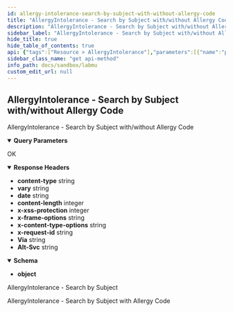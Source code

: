 ```yaml
---
id: allergy-intolerance-search-by-subject-with-without-allergy-code
title: "AllergyIntolerance - Search by Subject with/without Allergy Code"
description: "AllergyIntolerance - Search by Subject with/without Allergy Code"
sidebar_label: "AllergyIntolerance - Search by Subject with/without Allergy Code"
hide_title: true
hide_table_of_contents: true
api: {"tags":["Resource > AllergyIntolerance"],"parameters":[{"name":"patient","in":"query","schema":{"type":"integer"},"example":"100000030009"},{"name":"code","in":"query","schema":{"type":"integer"},"example":"89811004"}],"responses":{"200":{"description":"OK","headers":{"content-type":{"schema":{"type":"string","example":"application/fhir+json;charset=utf-8"}},"vary":{"schema":{"type":"string","example":"Referer"}},"date":{"schema":{"type":"string","example":"Mon, 03 Oct 2022 02:41:54 GMT"}},"content-length":{"schema":{"type":"integer","example":"9919"}},"x-xss-protection":{"schema":{"type":"integer","example":"0"}},"x-frame-options":{"schema":{"type":"string","example":"SAMEORIGIN"}},"x-content-type-options":{"schema":{"type":"string","example":"nosniff"}},"x-request-id":{"schema":{"type":"string","example":"5e311ebc-8df9-4259-95f9-5bab71e8a2b0"}},"Via":{"schema":{"type":"string","example":"1.1 google"}},"Alt-Svc":{"schema":{"type":"string","example":"h3=\":443\"; ma=2592000,h3-29=\":443\"; ma=2592000"}}},"content":{"application/json":{"schema":{"type":"object"},"examples":{"example-0":{"summary":"AllergyIntolerance - Search by Subject","value":{"entry":[{"fullUrl":"https://api-satusehat-dev.dto.kemkes.go.id/fhir-r4/v1/AllergyIntolerance/94b05c94-7429-4e98-bebe-d9cbda19d3d5","resource":{"category":["food"],"clinicalStatus":{"coding":[{"code":"active","display":"Active","system":"http://terminology.hl7.org/CodeSystem/allergyintolerance-clinical"}]},"code":{"coding":[{"code":"89811004","display":"Gluten","system":"http://snomed.info/sct"}],"text":"Alergi bahan gluten, khususnya ketika makan roti gandum"},"encounter":{"display":"Kunjungan Budi Santoso di hari Selasa, 14 Juni 2022","reference":"Encounter/43662fb1-d200-4013-8d6d-17086674762a"},"id":"94b05c94-7429-4e98-bebe-d9cbda19d3d5","identifier":[{"system":"http://sys-ids.kemkes.go.id/allergy/1000004","use":"official","value":"98457729"}],"meta":{"lastUpdated":"2022-10-03T01:57:49.171267+00:00","versionId":"MTY2NDc2MjI2OTE3MTI2NzAwMA"},"patient":{"display":"Budi Santoso","reference":"Patient/100000030009"},"recordedDate":"2022-06-14T15:37:31+07:00","recorder":{"reference":"Practitioner/N10000001"},"resourceType":"AllergyIntolerance","verificationStatus":{"coding":[{"code":"confirmed","display":"Confirmed","system":"http://terminology.hl7.org/CodeSystem/allergyintolerance-verification"}]}},"search":{"mode":"match"}},{"fullUrl":"https://api-satusehat-dev.dto.kemkes.go.id/fhir-r4/v1/AllergyIntolerance/7cd59b1c-1159-4fae-8477-df22f1e25a57","resource":{"category":["food"],"clinicalStatus":{"coding":[{"code":"active","display":"Active","system":"http://terminology.hl7.org/CodeSystem/allergyintolerance-clinical"}]},"code":{"coding":[{"code":"89811004","display":"Gluten","system":"http://snomed.info/sct"}],"text":"Alergi bahan gluten, khususnya ketika makan roti gandum"},"encounter":{"display":"Kunjungan Budi Santoso di hari Selasa, 14 Juni 2022","reference":"Encounter/be2650d4-65de-4fbb-9e39-0939ef52d9af"},"id":"7cd59b1c-1159-4fae-8477-df22f1e25a57","identifier":[{"system":"http://sys-ids.kemkes.go.id/allergy/1000004","use":"official","value":"98457729"}],"meta":{"lastUpdated":"2022-10-03T01:56:42.368149+00:00","versionId":"MTY2NDc2MjIwMjM2ODE0OTAwMA"},"patient":{"display":"Budi Santoso","reference":"Patient/100000030009"},"recordedDate":"2022-06-14T15:37:31+07:00","recorder":{"reference":"Practitioner/N10000001"},"resourceType":"AllergyIntolerance","verificationStatus":{"coding":[{"code":"confirmed","display":"Confirmed","system":"http://terminology.hl7.org/CodeSystem/allergyintolerance-verification"}]}},"search":{"mode":"match"}},{"fullUrl":"https://api-satusehat-dev.dto.kemkes.go.id/fhir-r4/v1/AllergyIntolerance/e5dcfb85-df87-42da-a3bd-cbf18e64bd74","resource":{"category":["food"],"clinicalStatus":{"coding":[{"code":"active","display":"Active","system":"http://terminology.hl7.org/CodeSystem/allergyintolerance-clinical"}]},"code":{"coding":[{"code":"89811004","display":"Gluten","system":"http://snomed.info/sct"}],"text":"Alergi bahan gluten, khususnya ketika makan roti gandum"},"encounter":{"display":"Kunjungan Budi Santoso di hari Selasa, 14 Juni 2022","reference":"Encounter/f33f6f52-cdfd-4538-8a98-ac06497ce289"},"id":"e5dcfb85-df87-42da-a3bd-cbf18e64bd74","identifier":[{"system":"http://sys-ids.kemkes.go.id/allergy/1000004","use":"official","value":"98457729"}],"meta":{"lastUpdated":"2022-10-03T01:47:04.158481+00:00","versionId":"MTY2NDc2MTYyNDE1ODQ4MTAwMA"},"patient":{"display":"Budi Santoso","reference":"Patient/100000030009"},"recordedDate":"2022-06-14T15:37:31+07:00","recorder":{"reference":"Practitioner/N10000001"},"resourceType":"AllergyIntolerance","verificationStatus":{"coding":[{"code":"confirmed","display":"Confirmed","system":"http://terminology.hl7.org/CodeSystem/allergyintolerance-verification"}]}},"search":{"mode":"match"}},{"fullUrl":"https://api-satusehat-dev.dto.kemkes.go.id/fhir-r4/v1/AllergyIntolerance/3feb260d-8688-4394-b5bc-ff25277e0021","resource":{"category":["food"],"clinicalStatus":{"coding":[{"code":"active","display":"Active","system":"http://terminology.hl7.org/CodeSystem/allergyintolerance-clinical"}]},"code":{"coding":[{"code":"89811004","display":"Gluten","system":"http://snomed.info/sct"}],"text":"Alergi bahan gluten, khususnya ketika makan roti gandum"},"encounter":{"display":"Kunjungan Budi Santoso di hari Selasa, 14 Juni 2022","reference":"Encounter/2823ed1d-3e3e-434e-9a5b-9c579d192787"},"id":"3feb260d-8688-4394-b5bc-ff25277e0021","identifier":[{"system":"http://sys-ids.kemkes.go.id/allergy/1000004","use":"official","value":"98457729"}],"meta":{"lastUpdated":"2022-10-03T00:57:04.325505+00:00","versionId":"MTY2NDc1ODYyNDMyNTUwNTAwMA"},"patient":{"display":"Budi Santoso","reference":"Patient/100000030009"},"recordedDate":"2022-06-14T15:37:31+07:00","recorder":{"reference":"Practitioner/N10000001"},"resourceType":"AllergyIntolerance","verificationStatus":{"coding":[{"code":"confirmed","display":"Confirmed","system":"http://terminology.hl7.org/CodeSystem/allergyintolerance-verification"}]}},"search":{"mode":"match"}},{"fullUrl":"https://api-satusehat-dev.dto.kemkes.go.id/fhir-r4/v1/AllergyIntolerance/3d16c0fd-6dde-40d9-9df9-62bffeaf67ec","resource":{"category":["food"],"clinicalStatus":{"coding":[{"code":"active","display":"Active","system":"http://terminology.hl7.org/CodeSystem/allergyintolerance-clinical"}]},"code":{"coding":[{"code":"89811004","display":"Gluten","system":"http://snomed.info/sct"}],"text":"Alergi bahan gluten, khususnya ketika makan roti gandum"},"encounter":{"display":"Kunjungan Budi Santoso di hari Selasa, 14 Juni 2022","reference":"Encounter/1a0951f7-c99e-4b54-9207-29709483895d"},"id":"3d16c0fd-6dde-40d9-9df9-62bffeaf67ec","identifier":[{"system":"http://sys-ids.kemkes.go.id/allergy/1000004","use":"official","value":"98457729"}],"meta":{"lastUpdated":"2022-10-03T00:29:54.372137+00:00","versionId":"MTY2NDc1Njk5NDM3MjEzNzAwMA"},"patient":{"display":"Budi Santoso","reference":"Patient/100000030009"},"recordedDate":"2022-06-14T15:37:31+07:00","recorder":{"reference":"Practitioner/N10000001"},"resourceType":"AllergyIntolerance","verificationStatus":{"coding":[{"code":"confirmed","display":"Confirmed","system":"http://terminology.hl7.org/CodeSystem/allergyintolerance-verification"}]}},"search":{"mode":"match"}}],"resourceType":"Bundle","total":5,"type":"searchset"}},"example-1":{"summary":"AllergyIntolerance - Search by Subject with Allergy Code","value":{"entry":[{"fullUrl":"https://api-satusehat-dev.dto.kemkes.go.id/fhir-r4/v1/AllergyIntolerance/33e578b3-6dc3-4ec7-b1df-a7cb866d59c4","resource":{"category":["food"],"clinicalStatus":{"coding":[{"code":"active","display":"Active","system":"http://terminology.hl7.org/CodeSystem/allergyintolerance-clinical"}]},"code":{"coding":[{"code":"89811004","display":"Gluten (substance)","system":"http://snomed.info/sct"}],"text":"Alergi bahan gluten, khususnya ketika makan roti gandum"},"encounter":{"display":"Kunjungan Budi Santoso di hari Selasa, 14 Juni 2022","reference":"Encounter/2823ed1d-3e3e-434e-9a5b-9c579d192787"},"id":"33e578b3-6dc3-4ec7-b1df-a7cb866d59c4","identifier":[{"system":"http://sys-ids.kemkes.go.id/allergy/1000004","use":"official","value":"98457729"}],"meta":{"lastUpdated":"2022-10-13T01:45:13.660246+00:00","versionId":"MTY2NTYyNTUxMzY2MDI0NjAwMA"},"patient":{"display":"Budi Santoso","reference":"Patient/100000030009"},"recordedDate":"2022-06-14T15:37:31+07:00","recorder":{"reference":"Practitioner/N10000001"},"resourceType":"AllergyIntolerance","verificationStatus":{"coding":[{"code":"confirmed","display":"Confirmed","system":"http://terminology.hl7.org/CodeSystem/allergyintolerance-verification"}]}},"search":{"mode":"match"}},{"fullUrl":"https://api-satusehat-dev.dto.kemkes.go.id/fhir-r4/v1/AllergyIntolerance/4b39ed49-235c-4386-a77a-22eddf2b2432","resource":{"category":["food"],"clinicalStatus":{"coding":[{"code":"active","display":"Active","system":"http://terminology.hl7.org/CodeSystem/allergyintolerance-clinical"}]},"code":{"coding":[{"code":"89811004","display":"Gluten (substance)","system":"http://snomed.info/sct"}],"text":"Alergi bahan gluten, khususnya ketika makan roti gandum"},"encounter":{"display":"Kunjungan Budi Santoso di hari Selasa, 14 Juni 2022","reference":"Encounter/771fc505-1006-4ae8-b52d-80a3a5267822"},"id":"4b39ed49-235c-4386-a77a-22eddf2b2432","identifier":[{"system":"http://sys-ids.kemkes.go.id/allergy/1000004","use":"official","value":"98457729"}],"meta":{"lastUpdated":"2022-10-11T13:20:55.442416+00:00","versionId":"MTY2NTQ5NDQ1NTQ0MjQxNjAwMA"},"patient":{"display":"Budi Santoso","reference":"Patient/100000030009"},"recordedDate":"2022-06-14T15:37:31+07:00","recorder":{"reference":"Practitioner/N10000001"},"resourceType":"AllergyIntolerance","verificationStatus":{"coding":[{"code":"confirmed","display":"Confirmed","system":"http://terminology.hl7.org/CodeSystem/allergyintolerance-verification"}]}},"search":{"mode":"match"}},{"fullUrl":"https://api-satusehat-dev.dto.kemkes.go.id/fhir-r4/v1/AllergyIntolerance/5cefc1b8-350f-4716-a2e2-d2755a9c8225","resource":{"category":["food"],"clinicalStatus":{"coding":[{"code":"active","display":"Active","system":"http://terminology.hl7.org/CodeSystem/allergyintolerance-clinical"}]},"code":{"coding":[{"code":"89811004","display":"Gluten (substance)","system":"http://snomed.info/sct"}],"text":"Alergi bahan gluten, khususnya ketika makan roti gandum"},"encounter":{"display":"Kunjungan Budi Santoso di hari Selasa, 14 Juni 2022","reference":"Encounter/54e10466-141c-4f0a-8ad0-1598cc8c476d"},"id":"5cefc1b8-350f-4716-a2e2-d2755a9c8225","identifier":[{"system":"http://sys-ids.kemkes.go.id/allergy/1000004","use":"official","value":"98457729"}],"meta":{"lastUpdated":"2022-10-11T13:20:54.475933+00:00","versionId":"MTY2NTQ5NDQ1NDQ3NTkzMzAwMA"},"patient":{"display":"Budi Santoso","reference":"Patient/100000030009"},"recordedDate":"2022-06-14T15:37:31+07:00","recorder":{"reference":"Practitioner/N10000001"},"resourceType":"AllergyIntolerance","verificationStatus":{"coding":[{"code":"confirmed","display":"Confirmed","system":"http://terminology.hl7.org/CodeSystem/allergyintolerance-verification"}]}},"search":{"mode":"match"}},{"fullUrl":"https://api-satusehat-dev.dto.kemkes.go.id/fhir-r4/v1/AllergyIntolerance/56efe9b5-39cf-4b8d-8367-407ff61afcd6","resource":{"category":["food"],"clinicalStatus":{"coding":[{"code":"active","display":"Active","system":"http://terminology.hl7.org/CodeSystem/allergyintolerance-clinical"}]},"code":{"coding":[{"code":"89811004","display":"Gluten (substance)","system":"http://snomed.info/sct"}],"text":"Alergi bahan gluten, khususnya ketika makan roti gandum"},"encounter":{"display":"Kunjungan Budi Santoso di hari Selasa, 14 Juni 2022","reference":"Encounter/aee5076a-41dd-485e-a34d-d4de008200aa"},"id":"56efe9b5-39cf-4b8d-8367-407ff61afcd6","identifier":[{"system":"http://sys-ids.kemkes.go.id/allergy/1000004","use":"official","value":"98457729"}],"meta":{"lastUpdated":"2022-10-11T13:20:53.420217+00:00","versionId":"MTY2NTQ5NDQ1MzQyMDIxNzAwMA"},"patient":{"display":"Budi Santoso","reference":"Patient/100000030009"},"recordedDate":"2022-06-14T15:37:31+07:00","recorder":{"reference":"Practitioner/N10000001"},"resourceType":"AllergyIntolerance","verificationStatus":{"coding":[{"code":"confirmed","display":"Confirmed","system":"http://terminology.hl7.org/CodeSystem/allergyintolerance-verification"}]}},"search":{"mode":"match"}},{"fullUrl":"https://api-satusehat-dev.dto.kemkes.go.id/fhir-r4/v1/AllergyIntolerance/29178c7d-b1e3-43fb-8229-0b2db92cc151","resource":{"category":["food"],"clinicalStatus":{"coding":[{"code":"active","display":"Active","system":"http://terminology.hl7.org/CodeSystem/allergyintolerance-clinical"}]},"code":{"coding":[{"code":"89811004","display":"Gluten (substance)","system":"http://snomed.info/sct"}],"text":"Alergi bahan gluten, khususnya ketika makan roti gandum"},"encounter":{"display":"Kunjungan Budi Santoso di hari Selasa, 14 Juni 2022","reference":"Encounter/8b49a6f5-e38f-48cf-89ae-31db738d6a60"},"id":"29178c7d-b1e3-43fb-8229-0b2db92cc151","identifier":[{"system":"http://sys-ids.kemkes.go.id/allergy/1000004","use":"official","value":"98457729"}],"meta":{"lastUpdated":"2022-10-11T13:19:53.026331+00:00","versionId":"MTY2NTQ5NDM5MzAyNjMzMTAwMA"},"patient":{"display":"Budi Santoso","reference":"Patient/100000030009"},"recordedDate":"2022-06-14T15:37:31+07:00","recorder":{"reference":"Practitioner/N10000001"},"resourceType":"AllergyIntolerance","verificationStatus":{"coding":[{"code":"confirmed","display":"Confirmed","system":"http://terminology.hl7.org/CodeSystem/allergyintolerance-verification"}]}},"search":{"mode":"match"}},{"fullUrl":"https://api-satusehat-dev.dto.kemkes.go.id/fhir-r4/v1/AllergyIntolerance/e7ad5bdd-d396-4ca6-a8e9-b4aa9bba355c","resource":{"category":["food"],"clinicalStatus":{"coding":[{"code":"active","display":"Active","system":"http://terminology.hl7.org/CodeSystem/allergyintolerance-clinical"}]},"code":{"coding":[{"code":"89811004","display":"Gluten (substance)","system":"http://snomed.info/sct"}],"text":"Alergi bahan gluten, khususnya ketika makan roti gandum"},"encounter":{"display":"Kunjungan Budi Santoso di hari Selasa, 14 Juni 2022","reference":"Encounter/8a012f7b-3c73-4630-8951-cdc43e693c61"},"id":"e7ad5bdd-d396-4ca6-a8e9-b4aa9bba355c","identifier":[{"system":"http://sys-ids.kemkes.go.id/allergy/1000004","use":"official","value":"98457729"}],"meta":{"lastUpdated":"2022-10-11T13:19:50.200494+00:00","versionId":"MTY2NTQ5NDM5MDIwMDQ5NDAwMA"},"patient":{"display":"Budi Santoso","reference":"Patient/100000030009"},"recordedDate":"2022-06-14T15:37:31+07:00","recorder":{"reference":"Practitioner/N10000001"},"resourceType":"AllergyIntolerance","verificationStatus":{"coding":[{"code":"confirmed","display":"Confirmed","system":"http://terminology.hl7.org/CodeSystem/allergyintolerance-verification"}]}},"search":{"mode":"match"}},{"fullUrl":"https://api-satusehat-dev.dto.kemkes.go.id/fhir-r4/v1/AllergyIntolerance/70b3e1f9-4b94-4722-92fe-27117747fd78","resource":{"category":["food"],"clinicalStatus":{"coding":[{"code":"active","display":"Active","system":"http://terminology.hl7.org/CodeSystem/allergyintolerance-clinical"}]},"code":{"coding":[{"code":"89811004","display":"Gluten (substance)","system":"http://snomed.info/sct"}],"text":"Alergi bahan gluten, khususnya ketika makan roti gandum"},"encounter":{"display":"Kunjungan Budi Santoso di hari Selasa, 14 Juni 2022","reference":"Encounter/2823ed1d-3e3e-434e-9a5b-9c579d192787"},"id":"70b3e1f9-4b94-4722-92fe-27117747fd78","identifier":[{"system":"http://sys-ids.kemkes.go.id/allergy/1000004","use":"official","value":"98457729"}],"meta":{"lastUpdated":"2022-10-11T08:18:19.838620+00:00","versionId":"MTY2NTQ3NjI5OTgzODYyMDAwMA"},"patient":{"display":"Budi Santoso","reference":"Patient/100000030009"},"recordedDate":"2022-06-14T15:37:31+07:00","recorder":{"reference":"Practitioner/N10000001"},"resourceType":"AllergyIntolerance","verificationStatus":{"coding":[{"code":"confirmed","display":"Confirmed","system":"http://terminology.hl7.org/CodeSystem/allergyintolerance-verification"}]}},"search":{"mode":"match"}},{"fullUrl":"https://api-satusehat-dev.dto.kemkes.go.id/fhir-r4/v1/AllergyIntolerance/d9e47f4a-1405-4319-ad3e-6ade02ccca84","resource":{"category":["food"],"clinicalStatus":{"coding":[{"code":"active","display":"Active","system":"http://terminology.hl7.org/CodeSystem/allergyintolerance-clinical"}]},"code":{"coding":[{"code":"89811004","display":"Gluten (substance)","system":"http://snomed.info/sct"}],"text":"Alergi bahan gluten, khususnya ketika makan roti gandum"},"encounter":{"display":"Kunjungan Budi Santoso di hari Selasa, 14 Juni 2022","reference":"Encounter/2823ed1d-3e3e-434e-9a5b-9c579d192787"},"id":"d9e47f4a-1405-4319-ad3e-6ade02ccca84","identifier":[{"system":"http://sys-ids.kemkes.go.id/allergy/1000004","use":"official","value":"98457729"}],"meta":{"lastUpdated":"2022-10-11T08:17:44.984501+00:00","versionId":"MTY2NTQ3NjI2NDk4NDUwMTAwMA"},"patient":{"display":"Budi Santoso","reference":"Patient/100000030009"},"recordedDate":"2022-06-14T15:37:31+07:00","recorder":{"reference":"Practitioner/N10000001"},"resourceType":"AllergyIntolerance","verificationStatus":{"coding":[{"code":"confirmed","display":"Confirmed","system":"http://terminology.hl7.org/CodeSystem/allergyintolerance-verification"}]}},"search":{"mode":"match"}},{"fullUrl":"https://api-satusehat-dev.dto.kemkes.go.id/fhir-r4/v1/AllergyIntolerance/94b05c94-7429-4e98-bebe-d9cbda19d3d5","resource":{"category":["medication"],"clinicalStatus":{"coding":[{"code":"resolved","display":"resolved","system":"http://terminology.hl7.org/CodeSystem/allergyintolerance-clinical"}]},"code":{"coding":[{"code":"89811004","display":"Gluten (substance)","system":"http://snomed.info/sct"}],"text":"Alergi bahan gluten, khususnya ketika makan roti gandum"},"encounter":{"display":"Kunjungan Budi Santoso di hari Selasa, 14 Juni 2022","reference":"Encounter/2823ed1d-3e3e-434e-9a5b-9c579d192787"},"id":"94b05c94-7429-4e98-bebe-d9cbda19d3d5","identifier":[{"system":"http://sys-ids.kemkes.go.id/allergy/1000004","use":"official","value":"98457729"}],"meta":{"lastUpdated":"2022-10-11T07:29:47.637442+00:00","versionId":"MTY2NTQ3MzM4NzYzNzQ0MjAwMA"},"patient":{"display":"Budi Santoso","reference":"Patient/100000030009"},"recordedDate":"2022-06-14T15:37:31+07:00","recorder":{"reference":"Practitioner/N10000001"},"resourceType":"AllergyIntolerance","verificationStatus":{"coding":[{"code":"confirmed","display":"Confirmed","system":"http://terminology.hl7.org/CodeSystem/allergyintolerance-verification"}]}},"search":{"mode":"match"}},{"fullUrl":"https://api-satusehat-dev.dto.kemkes.go.id/fhir-r4/v1/AllergyIntolerance/5dd54cf4-f3fe-4c75-b08c-068d829905e8","resource":{"category":["food"],"clinicalStatus":{"coding":[{"code":"active","display":"Active","system":"http://terminology.hl7.org/CodeSystem/allergyintolerance-clinical"}]},"code":{"coding":[{"code":"89811004","display":"Gluten (substance)","system":"http://snomed.info/sct"}],"text":"Alergi bahan gluten, khususnya ketika makan roti gandum"},"encounter":{"display":"Kunjungan Budi Santoso di hari Selasa, 14 Juni 2022","reference":"Encounter/d4ddec22-3ff0-4ef4-8adc-5db2058d7ac8"},"id":"5dd54cf4-f3fe-4c75-b08c-068d829905e8","identifier":[{"system":"http://sys-ids.kemkes.go.id/allergy/1000004","use":"official","value":"98457729"}],"meta":{"lastUpdated":"2022-10-07T00:22:30.007270+00:00","versionId":"MTY2NTEwMjE1MDAwNzI3MDAwMA"},"patient":{"display":"Budi Santoso","reference":"Patient/100000030009"},"recordedDate":"2022-06-14T15:37:31+07:00","recorder":{"reference":"Practitioner/N10000001"},"resourceType":"AllergyIntolerance","verificationStatus":{"coding":[{"code":"confirmed","display":"Confirmed","system":"http://terminology.hl7.org/CodeSystem/allergyintolerance-verification"}]}},"search":{"mode":"match"}},{"fullUrl":"https://api-satusehat-dev.dto.kemkes.go.id/fhir-r4/v1/AllergyIntolerance/b20f6d02-344b-4f5b-8028-bf74a721947b","resource":{"category":["food"],"clinicalStatus":{"coding":[{"code":"active","display":"Active","system":"http://terminology.hl7.org/CodeSystem/allergyintolerance-clinical"}]},"code":{"coding":[{"code":"89811004","display":"Gluten (substance)","system":"http://snomed.info/sct"}],"text":"Alergi bahan gluten, khususnya ketika makan roti gandum"},"encounter":{"display":"Kunjungan Budi Santoso di hari Selasa, 14 Juni 2022","reference":"Encounter/97fc5463-ebb4-49fa-847f-64474b284e9a"},"id":"b20f6d02-344b-4f5b-8028-bf74a721947b","identifier":[{"system":"http://sys-ids.kemkes.go.id/allergy/1000004","use":"official","value":"98457729"}],"meta":{"lastUpdated":"2022-10-07T00:16:26.488134+00:00","versionId":"MTY2NTEwMTc4NjQ4ODEzNDAwMA"},"patient":{"display":"Budi Santoso","reference":"Patient/100000030009"},"recordedDate":"2022-06-14T15:37:31+07:00","recorder":{"reference":"Practitioner/N10000001"},"resourceType":"AllergyIntolerance","verificationStatus":{"coding":[{"code":"confirmed","display":"Confirmed","system":"http://terminology.hl7.org/CodeSystem/allergyintolerance-verification"}]}},"search":{"mode":"match"}},{"fullUrl":"https://api-satusehat-dev.dto.kemkes.go.id/fhir-r4/v1/AllergyIntolerance/3f9a33d6-1fb1-43d8-8c67-a3b0461e276e","resource":{"category":["food"],"clinicalStatus":{"coding":[{"code":"active","display":"Active","system":"http://terminology.hl7.org/CodeSystem/allergyintolerance-clinical"}]},"code":{"coding":[{"code":"89811004","display":"Gluten (substance)","system":"http://snomed.info/sct"}],"text":"Alergi bahan gluten, khususnya ketika makan roti gandum"},"encounter":{"display":"Kunjungan Budi Santoso di hari Selasa, 14 Juni 2022","reference":"Encounter/306efd03-d6d7-4a9d-8073-98069a1c6770"},"id":"3f9a33d6-1fb1-43d8-8c67-a3b0461e276e","identifier":[{"system":"http://sys-ids.kemkes.go.id/allergy/1000004","use":"official","value":"98457729"}],"meta":{"lastUpdated":"2022-10-04T09:20:33.876125+00:00","versionId":"MTY2NDg3NTIzMzg3NjEyNTAwMA"},"patient":{"display":"Budi Santoso","reference":"Patient/100000030009"},"recordedDate":"2022-06-14T15:37:31+07:00","recorder":{"reference":"Practitioner/N10000001"},"resourceType":"AllergyIntolerance","verificationStatus":{"coding":[{"code":"confirmed","display":"Confirmed","system":"http://terminology.hl7.org/CodeSystem/allergyintolerance-verification"}]}},"search":{"mode":"match"}},{"fullUrl":"https://api-satusehat-dev.dto.kemkes.go.id/fhir-r4/v1/AllergyIntolerance/23a66838-6c4a-4af4-995a-bd4b9f9dbc0a","resource":{"category":["food"],"clinicalStatus":{"coding":[{"code":"active","display":"Active","system":"http://terminology.hl7.org/CodeSystem/allergyintolerance-clinical"}]},"code":{"coding":[{"code":"89811004","display":"Gluten (substance)","system":"http://snomed.info/sct"}],"text":"Alergi bahan gluten, khususnya ketika makan roti gandum"},"encounter":{"display":"Kunjungan Budi Santoso di hari Selasa, 14 Juni 2022","reference":"Encounter/fbde080f-e07d-43ce-958c-42eef4137613"},"id":"23a66838-6c4a-4af4-995a-bd4b9f9dbc0a","identifier":[{"system":"http://sys-ids.kemkes.go.id/allergy/1000004","use":"official","value":"98457729"}],"meta":{"lastUpdated":"2022-10-03T03:33:49.282794+00:00","versionId":"MTY2NDc2ODAyOTI4Mjc5NDAwMA"},"patient":{"display":"Budi Santoso","reference":"Patient/100000030009"},"recordedDate":"2022-06-14T15:37:31+07:00","recorder":{"reference":"Practitioner/N10000001"},"resourceType":"AllergyIntolerance","verificationStatus":{"coding":[{"code":"confirmed","display":"Confirmed","system":"http://terminology.hl7.org/CodeSystem/allergyintolerance-verification"}]}},"search":{"mode":"match"}},{"fullUrl":"https://api-satusehat-dev.dto.kemkes.go.id/fhir-r4/v1/AllergyIntolerance/fe1dff37-fe93-48fc-8614-5f237e8d1edf","resource":{"category":["food"],"clinicalStatus":{"coding":[{"code":"active","display":"Active","system":"http://terminology.hl7.org/CodeSystem/allergyintolerance-clinical"}]},"code":{"coding":[{"code":"89811004","display":"Gluten (substance)","system":"http://snomed.info/sct"}],"text":"Alergi bahan gluten, khususnya ketika makan roti gandum"},"encounter":{"display":"Kunjungan Budi Santoso di hari Selasa, 14 Juni 2022","reference":"Encounter/6aacaaa7-9c8a-4e42-b31c-d3fba54d5be4"},"id":"fe1dff37-fe93-48fc-8614-5f237e8d1edf","identifier":[{"system":"http://sys-ids.kemkes.go.id/allergy/1000004","use":"official","value":"98457729"}],"meta":{"lastUpdated":"2022-10-03T03:00:48.510981+00:00","versionId":"MTY2NDc2NjA0ODUxMDk4MTAwMA"},"patient":{"display":"Budi Santoso","reference":"Patient/100000030009"},"recordedDate":"2022-06-14T15:37:31+07:00","recorder":{"reference":"Practitioner/N10000001"},"resourceType":"AllergyIntolerance","verificationStatus":{"coding":[{"code":"confirmed","display":"Confirmed","system":"http://terminology.hl7.org/CodeSystem/allergyintolerance-verification"}]}},"search":{"mode":"match"}},{"fullUrl":"https://api-satusehat-dev.dto.kemkes.go.id/fhir-r4/v1/AllergyIntolerance/7cd59b1c-1159-4fae-8477-df22f1e25a57","resource":{"category":["food"],"clinicalStatus":{"coding":[{"code":"active","display":"Active","system":"http://terminology.hl7.org/CodeSystem/allergyintolerance-clinical"}]},"code":{"coding":[{"code":"89811004","display":"Gluten (substance)","system":"http://snomed.info/sct"}],"text":"Alergi bahan gluten, khususnya ketika makan roti gandum"},"encounter":{"display":"Kunjungan Budi Santoso di hari Selasa, 14 Juni 2022","reference":"Encounter/be2650d4-65de-4fbb-9e39-0939ef52d9af"},"id":"7cd59b1c-1159-4fae-8477-df22f1e25a57","identifier":[{"system":"http://sys-ids.kemkes.go.id/allergy/1000004","use":"official","value":"98457729"}],"meta":{"lastUpdated":"2022-10-03T01:56:42.368149+00:00","versionId":"MTY2NDc2MjIwMjM2ODE0OTAwMA"},"patient":{"display":"Budi Santoso","reference":"Patient/100000030009"},"recordedDate":"2022-06-14T15:37:31+07:00","recorder":{"reference":"Practitioner/N10000001"},"resourceType":"AllergyIntolerance","verificationStatus":{"coding":[{"code":"confirmed","display":"Confirmed","system":"http://terminology.hl7.org/CodeSystem/allergyintolerance-verification"}]}},"search":{"mode":"match"}},{"fullUrl":"https://api-satusehat-dev.dto.kemkes.go.id/fhir-r4/v1/AllergyIntolerance/e5dcfb85-df87-42da-a3bd-cbf18e64bd74","resource":{"category":["food"],"clinicalStatus":{"coding":[{"code":"active","display":"Active","system":"http://terminology.hl7.org/CodeSystem/allergyintolerance-clinical"}]},"code":{"coding":[{"code":"89811004","display":"Gluten (substance)","system":"http://snomed.info/sct"}],"text":"Alergi bahan gluten, khususnya ketika makan roti gandum"},"encounter":{"display":"Kunjungan Budi Santoso di hari Selasa, 14 Juni 2022","reference":"Encounter/f33f6f52-cdfd-4538-8a98-ac06497ce289"},"id":"e5dcfb85-df87-42da-a3bd-cbf18e64bd74","identifier":[{"system":"http://sys-ids.kemkes.go.id/allergy/1000004","use":"official","value":"98457729"}],"meta":{"lastUpdated":"2022-10-03T01:47:04.158481+00:00","versionId":"MTY2NDc2MTYyNDE1ODQ4MTAwMA"},"patient":{"display":"Budi Santoso","reference":"Patient/100000030009"},"recordedDate":"2022-06-14T15:37:31+07:00","recorder":{"reference":"Practitioner/N10000001"},"resourceType":"AllergyIntolerance","verificationStatus":{"coding":[{"code":"confirmed","display":"Confirmed","system":"http://terminology.hl7.org/CodeSystem/allergyintolerance-verification"}]}},"search":{"mode":"match"}},{"fullUrl":"https://api-satusehat-dev.dto.kemkes.go.id/fhir-r4/v1/AllergyIntolerance/3feb260d-8688-4394-b5bc-ff25277e0021","resource":{"category":["food"],"clinicalStatus":{"coding":[{"code":"active","display":"Active","system":"http://terminology.hl7.org/CodeSystem/allergyintolerance-clinical"}]},"code":{"coding":[{"code":"89811004","display":"Gluten (substance)","system":"http://snomed.info/sct"}],"text":"Alergi bahan gluten, khususnya ketika makan roti gandum"},"encounter":{"display":"Kunjungan Budi Santoso di hari Selasa, 14 Juni 2022","reference":"Encounter/2823ed1d-3e3e-434e-9a5b-9c579d192787"},"id":"3feb260d-8688-4394-b5bc-ff25277e0021","identifier":[{"system":"http://sys-ids.kemkes.go.id/allergy/1000004","use":"official","value":"98457729"}],"meta":{"lastUpdated":"2022-10-03T00:57:04.325505+00:00","versionId":"MTY2NDc1ODYyNDMyNTUwNTAwMA"},"patient":{"display":"Budi Santoso","reference":"Patient/100000030009"},"recordedDate":"2022-06-14T15:37:31+07:00","recorder":{"reference":"Practitioner/N10000001"},"resourceType":"AllergyIntolerance","verificationStatus":{"coding":[{"code":"confirmed","display":"Confirmed","system":"http://terminology.hl7.org/CodeSystem/allergyintolerance-verification"}]}},"search":{"mode":"match"}},{"fullUrl":"https://api-satusehat-dev.dto.kemkes.go.id/fhir-r4/v1/AllergyIntolerance/3d16c0fd-6dde-40d9-9df9-62bffeaf67ec","resource":{"category":["food"],"clinicalStatus":{"coding":[{"code":"active","display":"Active","system":"http://terminology.hl7.org/CodeSystem/allergyintolerance-clinical"}]},"code":{"coding":[{"code":"89811004","display":"Gluten (substance)","system":"http://snomed.info/sct"}],"text":"Alergi bahan gluten, khususnya ketika makan roti gandum"},"encounter":{"display":"Kunjungan Budi Santoso di hari Selasa, 14 Juni 2022","reference":"Encounter/1a0951f7-c99e-4b54-9207-29709483895d"},"id":"3d16c0fd-6dde-40d9-9df9-62bffeaf67ec","identifier":[{"system":"http://sys-ids.kemkes.go.id/allergy/1000004","use":"official","value":"98457729"}],"meta":{"lastUpdated":"2022-10-03T00:29:54.372137+00:00","versionId":"MTY2NDc1Njk5NDM3MjEzNzAwMA"},"patient":{"display":"Budi Santoso","reference":"Patient/100000030009"},"recordedDate":"2022-06-14T15:37:31+07:00","recorder":{"reference":"Practitioner/N10000001"},"resourceType":"AllergyIntolerance","verificationStatus":{"coding":[{"code":"confirmed","display":"Confirmed","system":"http://terminology.hl7.org/CodeSystem/allergyintolerance-verification"}]}},"search":{"mode":"match"}}],"resourceType":"Bundle","total":18,"type":"searchset"}}}}}}},"description":"AllergyIntolerance - Search by Subject with/without Allergy Code","method":"get","path":"/AllergyIntolerance","servers":[{"url":"http://103.19.182.20/api-sehatmu/"},{"url":"http://localhost:8000"},{"url":"http://{{base_url_production}}"},{"url":"http://{{base_url}}"}],"securitySchemes":{"bearerAuth":{"type":"http","scheme":"bearer"}},"info":{"title":"LabMu","version":"1.0.0"},"postman":{"name":"AllergyIntolerance - Search by Subject with/without Allergy Code","description":{"type":"text/plain"},"url":{"path":["AllergyIntolerance"],"host":["{{baseUrl}}"],"query":[{"disabled":false,"key":"patient","value":""},{"disabled":false,"key":"code","value":""}],"variable":[]},"header":[{"key":"Accept","value":"application/json"}],"method":"GET"}}
sidebar_class_name: "get api-method"
info_path: docs/sandbox/labmu
custom_edit_url: null
---
```



## AllergyIntolerance - Search by Subject with/without Allergy Code



AllergyIntolerance - Search by Subject with/without Allergy Code

<details style={{"marginBottom":"1rem"}} data-collapsed={false} open={true}><summary style={{}}><strong>Query Parameters</strong></summary><div><ul><ParamsItem className={"paramsItem"} param={{"name":"patient","in":"query","schema":{"type":"integer"},"example":"100000030009"}}></ParamsItem><ParamsItem className={"paramsItem"} param={{"name":"code","in":"query","schema":{"type":"integer"},"example":"89811004"}}></ParamsItem></ul></div></details><div><ApiTabs><TabItem label={"200"} value={"200"}><div>

OK

</div><details style={{"textAlign":"left","marginBottom":"1rem"}} data-collaposed={true} open={false}><summary style={{}}><strong>Response Headers</strong></summary><ul style={{"marginLeft":"1rem"}}><li className={"schemaItem"}><summary style={{}}><strong>content-type</strong><span style={{"opacity":"0.6"}}> string</span></summary><div></div></li><li className={"schemaItem"}><summary style={{}}><strong>vary</strong><span style={{"opacity":"0.6"}}> string</span></summary><div></div></li><li className={"schemaItem"}><summary style={{}}><strong>date</strong><span style={{"opacity":"0.6"}}> string</span></summary><div></div></li><li className={"schemaItem"}><summary style={{}}><strong>content-length</strong><span style={{"opacity":"0.6"}}> integer</span></summary><div></div></li><li className={"schemaItem"}><summary style={{}}><strong>x-xss-protection</strong><span style={{"opacity":"0.6"}}> integer</span></summary><div></div></li><li className={"schemaItem"}><summary style={{}}><strong>x-frame-options</strong><span style={{"opacity":"0.6"}}> string</span></summary><div></div></li><li className={"schemaItem"}><summary style={{}}><strong>x-content-type-options</strong><span style={{"opacity":"0.6"}}> string</span></summary><div></div></li><li className={"schemaItem"}><summary style={{}}><strong>x-request-id</strong><span style={{"opacity":"0.6"}}> string</span></summary><div></div></li><li className={"schemaItem"}><summary style={{}}><strong>Via</strong><span style={{"opacity":"0.6"}}> string</span></summary><div></div></li><li className={"schemaItem"}><summary style={{}}><strong>Alt-Svc</strong><span style={{"opacity":"0.6"}}> string</span></summary><div></div></li></ul></details><div><MimeTabs schemaType={"response"}><TabItem label={"application/json"} value={"application/json"}><SchemaTabs><TabItem label={"Schema"} value={"Schema"}><details style={{}} data-collapsed={false} open={true}><summary style={{"textAlign":"left"}}><strong>Schema</strong></summary><div style={{"textAlign":"left","marginLeft":"1rem"}}></div><ul style={{"marginLeft":"1rem"}}><li><div><strong>object</strong></div></li></ul></details></TabItem><TabItem label={"Example (from schema)"} value={"Example (from schema)"}><ResponseSamples responseExample={"{}"} language={"json"}></ResponseSamples></TabItem><TabItem label={"example-0"} value={"example-0"}><p> AllergyIntolerance - Search by Subject</p><ResponseSamples responseExample={"{\n  \"entry\": [\n    {\n      \"fullUrl\": \"https://api-satusehat-dev.dto.kemkes.go.id/fhir-r4/v1/AllergyIntolerance/94b05c94-7429-4e98-bebe-d9cbda19d3d5\",\n      \"resource\": {\n        \"category\": [\n          \"food\"\n        ],\n        \"clinicalStatus\": {\n          \"coding\": [\n            {\n              \"code\": \"active\",\n              \"display\": \"Active\",\n              \"system\": \"http://terminology.hl7.org/CodeSystem/allergyintolerance-clinical\"\n            }\n          ]\n        },\n        \"code\": {\n          \"coding\": [\n            {\n              \"code\": \"89811004\",\n              \"display\": \"Gluten\",\n              \"system\": \"http://snomed.info/sct\"\n            }\n          ],\n          \"text\": \"Alergi bahan gluten, khususnya ketika makan roti gandum\"\n        },\n        \"encounter\": {\n          \"display\": \"Kunjungan Budi Santoso di hari Selasa, 14 Juni 2022\",\n          \"reference\": \"Encounter/43662fb1-d200-4013-8d6d-17086674762a\"\n        },\n        \"id\": \"94b05c94-7429-4e98-bebe-d9cbda19d3d5\",\n        \"identifier\": [\n          {\n            \"system\": \"http://sys-ids.kemkes.go.id/allergy/1000004\",\n            \"use\": \"official\",\n            \"value\": \"98457729\"\n          }\n        ],\n        \"meta\": {\n          \"lastUpdated\": \"2022-10-03T01:57:49.171267+00:00\",\n          \"versionId\": \"MTY2NDc2MjI2OTE3MTI2NzAwMA\"\n        },\n        \"patient\": {\n          \"display\": \"Budi Santoso\",\n          \"reference\": \"Patient/100000030009\"\n        },\n        \"recordedDate\": \"2022-06-14T15:37:31+07:00\",\n        \"recorder\": {\n          \"reference\": \"Practitioner/N10000001\"\n        },\n        \"resourceType\": \"AllergyIntolerance\",\n        \"verificationStatus\": {\n          \"coding\": [\n            {\n              \"code\": \"confirmed\",\n              \"display\": \"Confirmed\",\n              \"system\": \"http://terminology.hl7.org/CodeSystem/allergyintolerance-verification\"\n            }\n          ]\n        }\n      },\n      \"search\": {\n        \"mode\": \"match\"\n      }\n    },\n    {\n      \"fullUrl\": \"https://api-satusehat-dev.dto.kemkes.go.id/fhir-r4/v1/AllergyIntolerance/7cd59b1c-1159-4fae-8477-df22f1e25a57\",\n      \"resource\": {\n        \"category\": [\n          \"food\"\n        ],\n        \"clinicalStatus\": {\n          \"coding\": [\n            {\n              \"code\": \"active\",\n              \"display\": \"Active\",\n              \"system\": \"http://terminology.hl7.org/CodeSystem/allergyintolerance-clinical\"\n            }\n          ]\n        },\n        \"code\": {\n          \"coding\": [\n            {\n              \"code\": \"89811004\",\n              \"display\": \"Gluten\",\n              \"system\": \"http://snomed.info/sct\"\n            }\n          ],\n          \"text\": \"Alergi bahan gluten, khususnya ketika makan roti gandum\"\n        },\n        \"encounter\": {\n          \"display\": \"Kunjungan Budi Santoso di hari Selasa, 14 Juni 2022\",\n          \"reference\": \"Encounter/be2650d4-65de-4fbb-9e39-0939ef52d9af\"\n        },\n        \"id\": \"7cd59b1c-1159-4fae-8477-df22f1e25a57\",\n        \"identifier\": [\n          {\n            \"system\": \"http://sys-ids.kemkes.go.id/allergy/1000004\",\n            \"use\": \"official\",\n            \"value\": \"98457729\"\n          }\n        ],\n        \"meta\": {\n          \"lastUpdated\": \"2022-10-03T01:56:42.368149+00:00\",\n          \"versionId\": \"MTY2NDc2MjIwMjM2ODE0OTAwMA\"\n        },\n        \"patient\": {\n          \"display\": \"Budi Santoso\",\n          \"reference\": \"Patient/100000030009\"\n        },\n        \"recordedDate\": \"2022-06-14T15:37:31+07:00\",\n        \"recorder\": {\n          \"reference\": \"Practitioner/N10000001\"\n        },\n        \"resourceType\": \"AllergyIntolerance\",\n        \"verificationStatus\": {\n          \"coding\": [\n            {\n              \"code\": \"confirmed\",\n              \"display\": \"Confirmed\",\n              \"system\": \"http://terminology.hl7.org/CodeSystem/allergyintolerance-verification\"\n            }\n          ]\n        }\n      },\n      \"search\": {\n        \"mode\": \"match\"\n      }\n    },\n    {\n      \"fullUrl\": \"https://api-satusehat-dev.dto.kemkes.go.id/fhir-r4/v1/AllergyIntolerance/e5dcfb85-df87-42da-a3bd-cbf18e64bd74\",\n      \"resource\": {\n        \"category\": [\n          \"food\"\n        ],\n        \"clinicalStatus\": {\n          \"coding\": [\n            {\n              \"code\": \"active\",\n              \"display\": \"Active\",\n              \"system\": \"http://terminology.hl7.org/CodeSystem/allergyintolerance-clinical\"\n            }\n          ]\n        },\n        \"code\": {\n          \"coding\": [\n            {\n              \"code\": \"89811004\",\n              \"display\": \"Gluten\",\n              \"system\": \"http://snomed.info/sct\"\n            }\n          ],\n          \"text\": \"Alergi bahan gluten, khususnya ketika makan roti gandum\"\n        },\n        \"encounter\": {\n          \"display\": \"Kunjungan Budi Santoso di hari Selasa, 14 Juni 2022\",\n          \"reference\": \"Encounter/f33f6f52-cdfd-4538-8a98-ac06497ce289\"\n        },\n        \"id\": \"e5dcfb85-df87-42da-a3bd-cbf18e64bd74\",\n        \"identifier\": [\n          {\n            \"system\": \"http://sys-ids.kemkes.go.id/allergy/1000004\",\n            \"use\": \"official\",\n            \"value\": \"98457729\"\n          }\n        ],\n        \"meta\": {\n          \"lastUpdated\": \"2022-10-03T01:47:04.158481+00:00\",\n          \"versionId\": \"MTY2NDc2MTYyNDE1ODQ4MTAwMA\"\n        },\n        \"patient\": {\n          \"display\": \"Budi Santoso\",\n          \"reference\": \"Patient/100000030009\"\n        },\n        \"recordedDate\": \"2022-06-14T15:37:31+07:00\",\n        \"recorder\": {\n          \"reference\": \"Practitioner/N10000001\"\n        },\n        \"resourceType\": \"AllergyIntolerance\",\n        \"verificationStatus\": {\n          \"coding\": [\n            {\n              \"code\": \"confirmed\",\n              \"display\": \"Confirmed\",\n              \"system\": \"http://terminology.hl7.org/CodeSystem/allergyintolerance-verification\"\n            }\n          ]\n        }\n      },\n      \"search\": {\n        \"mode\": \"match\"\n      }\n    },\n    {\n      \"fullUrl\": \"https://api-satusehat-dev.dto.kemkes.go.id/fhir-r4/v1/AllergyIntolerance/3feb260d-8688-4394-b5bc-ff25277e0021\",\n      \"resource\": {\n        \"category\": [\n          \"food\"\n        ],\n        \"clinicalStatus\": {\n          \"coding\": [\n            {\n              \"code\": \"active\",\n              \"display\": \"Active\",\n              \"system\": \"http://terminology.hl7.org/CodeSystem/allergyintolerance-clinical\"\n            }\n          ]\n        },\n        \"code\": {\n          \"coding\": [\n            {\n              \"code\": \"89811004\",\n              \"display\": \"Gluten\",\n              \"system\": \"http://snomed.info/sct\"\n            }\n          ],\n          \"text\": \"Alergi bahan gluten, khususnya ketika makan roti gandum\"\n        },\n        \"encounter\": {\n          \"display\": \"Kunjungan Budi Santoso di hari Selasa, 14 Juni 2022\",\n          \"reference\": \"Encounter/2823ed1d-3e3e-434e-9a5b-9c579d192787\"\n        },\n        \"id\": \"3feb260d-8688-4394-b5bc-ff25277e0021\",\n        \"identifier\": [\n          {\n            \"system\": \"http://sys-ids.kemkes.go.id/allergy/1000004\",\n            \"use\": \"official\",\n            \"value\": \"98457729\"\n          }\n        ],\n        \"meta\": {\n          \"lastUpdated\": \"2022-10-03T00:57:04.325505+00:00\",\n          \"versionId\": \"MTY2NDc1ODYyNDMyNTUwNTAwMA\"\n        },\n        \"patient\": {\n          \"display\": \"Budi Santoso\",\n          \"reference\": \"Patient/100000030009\"\n        },\n        \"recordedDate\": \"2022-06-14T15:37:31+07:00\",\n        \"recorder\": {\n          \"reference\": \"Practitioner/N10000001\"\n        },\n        \"resourceType\": \"AllergyIntolerance\",\n        \"verificationStatus\": {\n          \"coding\": [\n            {\n              \"code\": \"confirmed\",\n              \"display\": \"Confirmed\",\n              \"system\": \"http://terminology.hl7.org/CodeSystem/allergyintolerance-verification\"\n            }\n          ]\n        }\n      },\n      \"search\": {\n        \"mode\": \"match\"\n      }\n    },\n    {\n      \"fullUrl\": \"https://api-satusehat-dev.dto.kemkes.go.id/fhir-r4/v1/AllergyIntolerance/3d16c0fd-6dde-40d9-9df9-62bffeaf67ec\",\n      \"resource\": {\n        \"category\": [\n          \"food\"\n        ],\n        \"clinicalStatus\": {\n          \"coding\": [\n            {\n              \"code\": \"active\",\n              \"display\": \"Active\",\n              \"system\": \"http://terminology.hl7.org/CodeSystem/allergyintolerance-clinical\"\n            }\n          ]\n        },\n        \"code\": {\n          \"coding\": [\n            {\n              \"code\": \"89811004\",\n              \"display\": \"Gluten\",\n              \"system\": \"http://snomed.info/sct\"\n            }\n          ],\n          \"text\": \"Alergi bahan gluten, khususnya ketika makan roti gandum\"\n        },\n        \"encounter\": {\n          \"display\": \"Kunjungan Budi Santoso di hari Selasa, 14 Juni 2022\",\n          \"reference\": \"Encounter/1a0951f7-c99e-4b54-9207-29709483895d\"\n        },\n        \"id\": \"3d16c0fd-6dde-40d9-9df9-62bffeaf67ec\",\n        \"identifier\": [\n          {\n            \"system\": \"http://sys-ids.kemkes.go.id/allergy/1000004\",\n            \"use\": \"official\",\n            \"value\": \"98457729\"\n          }\n        ],\n        \"meta\": {\n          \"lastUpdated\": \"2022-10-03T00:29:54.372137+00:00\",\n          \"versionId\": \"MTY2NDc1Njk5NDM3MjEzNzAwMA\"\n        },\n        \"patient\": {\n          \"display\": \"Budi Santoso\",\n          \"reference\": \"Patient/100000030009\"\n        },\n        \"recordedDate\": \"2022-06-14T15:37:31+07:00\",\n        \"recorder\": {\n          \"reference\": \"Practitioner/N10000001\"\n        },\n        \"resourceType\": \"AllergyIntolerance\",\n        \"verificationStatus\": {\n          \"coding\": [\n            {\n              \"code\": \"confirmed\",\n              \"display\": \"Confirmed\",\n              \"system\": \"http://terminology.hl7.org/CodeSystem/allergyintolerance-verification\"\n            }\n          ]\n        }\n      },\n      \"search\": {\n        \"mode\": \"match\"\n      }\n    }\n  ],\n  \"resourceType\": \"Bundle\",\n  \"total\": 5,\n  \"type\": \"searchset\"\n}"} language={"json"}></ResponseSamples></TabItem><TabItem label={"example-1"} value={"example-1"}><p> AllergyIntolerance - Search by Subject with Allergy Code</p><ResponseSamples responseExample={"{\n  \"entry\": [\n    {\n      \"fullUrl\": \"https://api-satusehat-dev.dto.kemkes.go.id/fhir-r4/v1/AllergyIntolerance/33e578b3-6dc3-4ec7-b1df-a7cb866d59c4\",\n      \"resource\": {\n        \"category\": [\n          \"food\"\n        ],\n        \"clinicalStatus\": {\n          \"coding\": [\n            {\n              \"code\": \"active\",\n              \"display\": \"Active\",\n              \"system\": \"http://terminology.hl7.org/CodeSystem/allergyintolerance-clinical\"\n            }\n          ]\n        },\n        \"code\": {\n          \"coding\": [\n            {\n              \"code\": \"89811004\",\n              \"display\": \"Gluten (substance)\",\n              \"system\": \"http://snomed.info/sct\"\n            }\n          ],\n          \"text\": \"Alergi bahan gluten, khususnya ketika makan roti gandum\"\n        },\n        \"encounter\": {\n          \"display\": \"Kunjungan Budi Santoso di hari Selasa, 14 Juni 2022\",\n          \"reference\": \"Encounter/2823ed1d-3e3e-434e-9a5b-9c579d192787\"\n        },\n        \"id\": \"33e578b3-6dc3-4ec7-b1df-a7cb866d59c4\",\n        \"identifier\": [\n          {\n            \"system\": \"http://sys-ids.kemkes.go.id/allergy/1000004\",\n            \"use\": \"official\",\n            \"value\": \"98457729\"\n          }\n        ],\n        \"meta\": {\n          \"lastUpdated\": \"2022-10-13T01:45:13.660246+00:00\",\n          \"versionId\": \"MTY2NTYyNTUxMzY2MDI0NjAwMA\"\n        },\n        \"patient\": {\n          \"display\": \"Budi Santoso\",\n          \"reference\": \"Patient/100000030009\"\n        },\n        \"recordedDate\": \"2022-06-14T15:37:31+07:00\",\n        \"recorder\": {\n          \"reference\": \"Practitioner/N10000001\"\n        },\n        \"resourceType\": \"AllergyIntolerance\",\n        \"verificationStatus\": {\n          \"coding\": [\n            {\n              \"code\": \"confirmed\",\n              \"display\": \"Confirmed\",\n              \"system\": \"http://terminology.hl7.org/CodeSystem/allergyintolerance-verification\"\n            }\n          ]\n        }\n      },\n      \"search\": {\n        \"mode\": \"match\"\n      }\n    },\n    {\n      \"fullUrl\": \"https://api-satusehat-dev.dto.kemkes.go.id/fhir-r4/v1/AllergyIntolerance/4b39ed49-235c-4386-a77a-22eddf2b2432\",\n      \"resource\": {\n        \"category\": [\n          \"food\"\n        ],\n        \"clinicalStatus\": {\n          \"coding\": [\n            {\n              \"code\": \"active\",\n              \"display\": \"Active\",\n              \"system\": \"http://terminology.hl7.org/CodeSystem/allergyintolerance-clinical\"\n            }\n          ]\n        },\n        \"code\": {\n          \"coding\": [\n            {\n              \"code\": \"89811004\",\n              \"display\": \"Gluten (substance)\",\n              \"system\": \"http://snomed.info/sct\"\n            }\n          ],\n          \"text\": \"Alergi bahan gluten, khususnya ketika makan roti gandum\"\n        },\n        \"encounter\": {\n          \"display\": \"Kunjungan Budi Santoso di hari Selasa, 14 Juni 2022\",\n          \"reference\": \"Encounter/771fc505-1006-4ae8-b52d-80a3a5267822\"\n        },\n        \"id\": \"4b39ed49-235c-4386-a77a-22eddf2b2432\",\n        \"identifier\": [\n          {\n            \"system\": \"http://sys-ids.kemkes.go.id/allergy/1000004\",\n            \"use\": \"official\",\n            \"value\": \"98457729\"\n          }\n        ],\n        \"meta\": {\n          \"lastUpdated\": \"2022-10-11T13:20:55.442416+00:00\",\n          \"versionId\": \"MTY2NTQ5NDQ1NTQ0MjQxNjAwMA\"\n        },\n        \"patient\": {\n          \"display\": \"Budi Santoso\",\n          \"reference\": \"Patient/100000030009\"\n        },\n        \"recordedDate\": \"2022-06-14T15:37:31+07:00\",\n        \"recorder\": {\n          \"reference\": \"Practitioner/N10000001\"\n        },\n        \"resourceType\": \"AllergyIntolerance\",\n        \"verificationStatus\": {\n          \"coding\": [\n            {\n              \"code\": \"confirmed\",\n              \"display\": \"Confirmed\",\n              \"system\": \"http://terminology.hl7.org/CodeSystem/allergyintolerance-verification\"\n            }\n          ]\n        }\n      },\n      \"search\": {\n        \"mode\": \"match\"\n      }\n    },\n    {\n      \"fullUrl\": \"https://api-satusehat-dev.dto.kemkes.go.id/fhir-r4/v1/AllergyIntolerance/5cefc1b8-350f-4716-a2e2-d2755a9c8225\",\n      \"resource\": {\n        \"category\": [\n          \"food\"\n        ],\n        \"clinicalStatus\": {\n          \"coding\": [\n            {\n              \"code\": \"active\",\n              \"display\": \"Active\",\n              \"system\": \"http://terminology.hl7.org/CodeSystem/allergyintolerance-clinical\"\n            }\n          ]\n        },\n        \"code\": {\n          \"coding\": [\n            {\n              \"code\": \"89811004\",\n              \"display\": \"Gluten (substance)\",\n              \"system\": \"http://snomed.info/sct\"\n            }\n          ],\n          \"text\": \"Alergi bahan gluten, khususnya ketika makan roti gandum\"\n        },\n        \"encounter\": {\n          \"display\": \"Kunjungan Budi Santoso di hari Selasa, 14 Juni 2022\",\n          \"reference\": \"Encounter/54e10466-141c-4f0a-8ad0-1598cc8c476d\"\n        },\n        \"id\": \"5cefc1b8-350f-4716-a2e2-d2755a9c8225\",\n        \"identifier\": [\n          {\n            \"system\": \"http://sys-ids.kemkes.go.id/allergy/1000004\",\n            \"use\": \"official\",\n            \"value\": \"98457729\"\n          }\n        ],\n        \"meta\": {\n          \"lastUpdated\": \"2022-10-11T13:20:54.475933+00:00\",\n          \"versionId\": \"MTY2NTQ5NDQ1NDQ3NTkzMzAwMA\"\n        },\n        \"patient\": {\n          \"display\": \"Budi Santoso\",\n          \"reference\": \"Patient/100000030009\"\n        },\n        \"recordedDate\": \"2022-06-14T15:37:31+07:00\",\n        \"recorder\": {\n          \"reference\": \"Practitioner/N10000001\"\n        },\n        \"resourceType\": \"AllergyIntolerance\",\n        \"verificationStatus\": {\n          \"coding\": [\n            {\n              \"code\": \"confirmed\",\n              \"display\": \"Confirmed\",\n              \"system\": \"http://terminology.hl7.org/CodeSystem/allergyintolerance-verification\"\n            }\n          ]\n        }\n      },\n      \"search\": {\n        \"mode\": \"match\"\n      }\n    },\n    {\n      \"fullUrl\": \"https://api-satusehat-dev.dto.kemkes.go.id/fhir-r4/v1/AllergyIntolerance/56efe9b5-39cf-4b8d-8367-407ff61afcd6\",\n      \"resource\": {\n        \"category\": [\n          \"food\"\n        ],\n        \"clinicalStatus\": {\n          \"coding\": [\n            {\n              \"code\": \"active\",\n              \"display\": \"Active\",\n              \"system\": \"http://terminology.hl7.org/CodeSystem/allergyintolerance-clinical\"\n            }\n          ]\n        },\n        \"code\": {\n          \"coding\": [\n            {\n              \"code\": \"89811004\",\n              \"display\": \"Gluten (substance)\",\n              \"system\": \"http://snomed.info/sct\"\n            }\n          ],\n          \"text\": \"Alergi bahan gluten, khususnya ketika makan roti gandum\"\n        },\n        \"encounter\": {\n          \"display\": \"Kunjungan Budi Santoso di hari Selasa, 14 Juni 2022\",\n          \"reference\": \"Encounter/aee5076a-41dd-485e-a34d-d4de008200aa\"\n        },\n        \"id\": \"56efe9b5-39cf-4b8d-8367-407ff61afcd6\",\n        \"identifier\": [\n          {\n            \"system\": \"http://sys-ids.kemkes.go.id/allergy/1000004\",\n            \"use\": \"official\",\n            \"value\": \"98457729\"\n          }\n        ],\n        \"meta\": {\n          \"lastUpdated\": \"2022-10-11T13:20:53.420217+00:00\",\n          \"versionId\": \"MTY2NTQ5NDQ1MzQyMDIxNzAwMA\"\n        },\n        \"patient\": {\n          \"display\": \"Budi Santoso\",\n          \"reference\": \"Patient/100000030009\"\n        },\n        \"recordedDate\": \"2022-06-14T15:37:31+07:00\",\n        \"recorder\": {\n          \"reference\": \"Practitioner/N10000001\"\n        },\n        \"resourceType\": \"AllergyIntolerance\",\n        \"verificationStatus\": {\n          \"coding\": [\n            {\n              \"code\": \"confirmed\",\n              \"display\": \"Confirmed\",\n              \"system\": \"http://terminology.hl7.org/CodeSystem/allergyintolerance-verification\"\n            }\n          ]\n        }\n      },\n      \"search\": {\n        \"mode\": \"match\"\n      }\n    },\n    {\n      \"fullUrl\": \"https://api-satusehat-dev.dto.kemkes.go.id/fhir-r4/v1/AllergyIntolerance/29178c7d-b1e3-43fb-8229-0b2db92cc151\",\n      \"resource\": {\n        \"category\": [\n          \"food\"\n        ],\n        \"clinicalStatus\": {\n          \"coding\": [\n            {\n              \"code\": \"active\",\n              \"display\": \"Active\",\n              \"system\": \"http://terminology.hl7.org/CodeSystem/allergyintolerance-clinical\"\n            }\n          ]\n        },\n        \"code\": {\n          \"coding\": [\n            {\n              \"code\": \"89811004\",\n              \"display\": \"Gluten (substance)\",\n              \"system\": \"http://snomed.info/sct\"\n            }\n          ],\n          \"text\": \"Alergi bahan gluten, khususnya ketika makan roti gandum\"\n        },\n        \"encounter\": {\n          \"display\": \"Kunjungan Budi Santoso di hari Selasa, 14 Juni 2022\",\n          \"reference\": \"Encounter/8b49a6f5-e38f-48cf-89ae-31db738d6a60\"\n        },\n        \"id\": \"29178c7d-b1e3-43fb-8229-0b2db92cc151\",\n        \"identifier\": [\n          {\n            \"system\": \"http://sys-ids.kemkes.go.id/allergy/1000004\",\n            \"use\": \"official\",\n            \"value\": \"98457729\"\n          }\n        ],\n        \"meta\": {\n          \"lastUpdated\": \"2022-10-11T13:19:53.026331+00:00\",\n          \"versionId\": \"MTY2NTQ5NDM5MzAyNjMzMTAwMA\"\n        },\n        \"patient\": {\n          \"display\": \"Budi Santoso\",\n          \"reference\": \"Patient/100000030009\"\n        },\n        \"recordedDate\": \"2022-06-14T15:37:31+07:00\",\n        \"recorder\": {\n          \"reference\": \"Practitioner/N10000001\"\n        },\n        \"resourceType\": \"AllergyIntolerance\",\n        \"verificationStatus\": {\n          \"coding\": [\n            {\n              \"code\": \"confirmed\",\n              \"display\": \"Confirmed\",\n              \"system\": \"http://terminology.hl7.org/CodeSystem/allergyintolerance-verification\"\n            }\n          ]\n        }\n      },\n      \"search\": {\n        \"mode\": \"match\"\n      }\n    },\n    {\n      \"fullUrl\": \"https://api-satusehat-dev.dto.kemkes.go.id/fhir-r4/v1/AllergyIntolerance/e7ad5bdd-d396-4ca6-a8e9-b4aa9bba355c\",\n      \"resource\": {\n        \"category\": [\n          \"food\"\n        ],\n        \"clinicalStatus\": {\n          \"coding\": [\n            {\n              \"code\": \"active\",\n              \"display\": \"Active\",\n              \"system\": \"http://terminology.hl7.org/CodeSystem/allergyintolerance-clinical\"\n            }\n          ]\n        },\n        \"code\": {\n          \"coding\": [\n            {\n              \"code\": \"89811004\",\n              \"display\": \"Gluten (substance)\",\n              \"system\": \"http://snomed.info/sct\"\n            }\n          ],\n          \"text\": \"Alergi bahan gluten, khususnya ketika makan roti gandum\"\n        },\n        \"encounter\": {\n          \"display\": \"Kunjungan Budi Santoso di hari Selasa, 14 Juni 2022\",\n          \"reference\": \"Encounter/8a012f7b-3c73-4630-8951-cdc43e693c61\"\n        },\n        \"id\": \"e7ad5bdd-d396-4ca6-a8e9-b4aa9bba355c\",\n        \"identifier\": [\n          {\n            \"system\": \"http://sys-ids.kemkes.go.id/allergy/1000004\",\n            \"use\": \"official\",\n            \"value\": \"98457729\"\n          }\n        ],\n        \"meta\": {\n          \"lastUpdated\": \"2022-10-11T13:19:50.200494+00:00\",\n          \"versionId\": \"MTY2NTQ5NDM5MDIwMDQ5NDAwMA\"\n        },\n        \"patient\": {\n          \"display\": \"Budi Santoso\",\n          \"reference\": \"Patient/100000030009\"\n        },\n        \"recordedDate\": \"2022-06-14T15:37:31+07:00\",\n        \"recorder\": {\n          \"reference\": \"Practitioner/N10000001\"\n        },\n        \"resourceType\": \"AllergyIntolerance\",\n        \"verificationStatus\": {\n          \"coding\": [\n            {\n              \"code\": \"confirmed\",\n              \"display\": \"Confirmed\",\n              \"system\": \"http://terminology.hl7.org/CodeSystem/allergyintolerance-verification\"\n            }\n          ]\n        }\n      },\n      \"search\": {\n        \"mode\": \"match\"\n      }\n    },\n    {\n      \"fullUrl\": \"https://api-satusehat-dev.dto.kemkes.go.id/fhir-r4/v1/AllergyIntolerance/70b3e1f9-4b94-4722-92fe-27117747fd78\",\n      \"resource\": {\n        \"category\": [\n          \"food\"\n        ],\n        \"clinicalStatus\": {\n          \"coding\": [\n            {\n              \"code\": \"active\",\n              \"display\": \"Active\",\n              \"system\": \"http://terminology.hl7.org/CodeSystem/allergyintolerance-clinical\"\n            }\n          ]\n        },\n        \"code\": {\n          \"coding\": [\n            {\n              \"code\": \"89811004\",\n              \"display\": \"Gluten (substance)\",\n              \"system\": \"http://snomed.info/sct\"\n            }\n          ],\n          \"text\": \"Alergi bahan gluten, khususnya ketika makan roti gandum\"\n        },\n        \"encounter\": {\n          \"display\": \"Kunjungan Budi Santoso di hari Selasa, 14 Juni 2022\",\n          \"reference\": \"Encounter/2823ed1d-3e3e-434e-9a5b-9c579d192787\"\n        },\n        \"id\": \"70b3e1f9-4b94-4722-92fe-27117747fd78\",\n        \"identifier\": [\n          {\n            \"system\": \"http://sys-ids.kemkes.go.id/allergy/1000004\",\n            \"use\": \"official\",\n            \"value\": \"98457729\"\n          }\n        ],\n        \"meta\": {\n          \"lastUpdated\": \"2022-10-11T08:18:19.838620+00:00\",\n          \"versionId\": \"MTY2NTQ3NjI5OTgzODYyMDAwMA\"\n        },\n        \"patient\": {\n          \"display\": \"Budi Santoso\",\n          \"reference\": \"Patient/100000030009\"\n        },\n        \"recordedDate\": \"2022-06-14T15:37:31+07:00\",\n        \"recorder\": {\n          \"reference\": \"Practitioner/N10000001\"\n        },\n        \"resourceType\": \"AllergyIntolerance\",\n        \"verificationStatus\": {\n          \"coding\": [\n            {\n              \"code\": \"confirmed\",\n              \"display\": \"Confirmed\",\n              \"system\": \"http://terminology.hl7.org/CodeSystem/allergyintolerance-verification\"\n            }\n          ]\n        }\n      },\n      \"search\": {\n        \"mode\": \"match\"\n      }\n    },\n    {\n      \"fullUrl\": \"https://api-satusehat-dev.dto.kemkes.go.id/fhir-r4/v1/AllergyIntolerance/d9e47f4a-1405-4319-ad3e-6ade02ccca84\",\n      \"resource\": {\n        \"category\": [\n          \"food\"\n        ],\n        \"clinicalStatus\": {\n          \"coding\": [\n            {\n              \"code\": \"active\",\n              \"display\": \"Active\",\n              \"system\": \"http://terminology.hl7.org/CodeSystem/allergyintolerance-clinical\"\n            }\n          ]\n        },\n        \"code\": {\n          \"coding\": [\n            {\n              \"code\": \"89811004\",\n              \"display\": \"Gluten (substance)\",\n              \"system\": \"http://snomed.info/sct\"\n            }\n          ],\n          \"text\": \"Alergi bahan gluten, khususnya ketika makan roti gandum\"\n        },\n        \"encounter\": {\n          \"display\": \"Kunjungan Budi Santoso di hari Selasa, 14 Juni 2022\",\n          \"reference\": \"Encounter/2823ed1d-3e3e-434e-9a5b-9c579d192787\"\n        },\n        \"id\": \"d9e47f4a-1405-4319-ad3e-6ade02ccca84\",\n        \"identifier\": [\n          {\n            \"system\": \"http://sys-ids.kemkes.go.id/allergy/1000004\",\n            \"use\": \"official\",\n            \"value\": \"98457729\"\n          }\n        ],\n        \"meta\": {\n          \"lastUpdated\": \"2022-10-11T08:17:44.984501+00:00\",\n          \"versionId\": \"MTY2NTQ3NjI2NDk4NDUwMTAwMA\"\n        },\n        \"patient\": {\n          \"display\": \"Budi Santoso\",\n          \"reference\": \"Patient/100000030009\"\n        },\n        \"recordedDate\": \"2022-06-14T15:37:31+07:00\",\n        \"recorder\": {\n          \"reference\": \"Practitioner/N10000001\"\n        },\n        \"resourceType\": \"AllergyIntolerance\",\n        \"verificationStatus\": {\n          \"coding\": [\n            {\n              \"code\": \"confirmed\",\n              \"display\": \"Confirmed\",\n              \"system\": \"http://terminology.hl7.org/CodeSystem/allergyintolerance-verification\"\n            }\n          ]\n        }\n      },\n      \"search\": {\n        \"mode\": \"match\"\n      }\n    },\n    {\n      \"fullUrl\": \"https://api-satusehat-dev.dto.kemkes.go.id/fhir-r4/v1/AllergyIntolerance/94b05c94-7429-4e98-bebe-d9cbda19d3d5\",\n      \"resource\": {\n        \"category\": [\n          \"medication\"\n        ],\n        \"clinicalStatus\": {\n          \"coding\": [\n            {\n              \"code\": \"resolved\",\n              \"display\": \"resolved\",\n              \"system\": \"http://terminology.hl7.org/CodeSystem/allergyintolerance-clinical\"\n            }\n          ]\n        },\n        \"code\": {\n          \"coding\": [\n            {\n              \"code\": \"89811004\",\n              \"display\": \"Gluten (substance)\",\n              \"system\": \"http://snomed.info/sct\"\n            }\n          ],\n          \"text\": \"Alergi bahan gluten, khususnya ketika makan roti gandum\"\n        },\n        \"encounter\": {\n          \"display\": \"Kunjungan Budi Santoso di hari Selasa, 14 Juni 2022\",\n          \"reference\": \"Encounter/2823ed1d-3e3e-434e-9a5b-9c579d192787\"\n        },\n        \"id\": \"94b05c94-7429-4e98-bebe-d9cbda19d3d5\",\n        \"identifier\": [\n          {\n            \"system\": \"http://sys-ids.kemkes.go.id/allergy/1000004\",\n            \"use\": \"official\",\n            \"value\": \"98457729\"\n          }\n        ],\n        \"meta\": {\n          \"lastUpdated\": \"2022-10-11T07:29:47.637442+00:00\",\n          \"versionId\": \"MTY2NTQ3MzM4NzYzNzQ0MjAwMA\"\n        },\n        \"patient\": {\n          \"display\": \"Budi Santoso\",\n          \"reference\": \"Patient/100000030009\"\n        },\n        \"recordedDate\": \"2022-06-14T15:37:31+07:00\",\n        \"recorder\": {\n          \"reference\": \"Practitioner/N10000001\"\n        },\n        \"resourceType\": \"AllergyIntolerance\",\n        \"verificationStatus\": {\n          \"coding\": [\n            {\n              \"code\": \"confirmed\",\n              \"display\": \"Confirmed\",\n              \"system\": \"http://terminology.hl7.org/CodeSystem/allergyintolerance-verification\"\n            }\n          ]\n        }\n      },\n      \"search\": {\n        \"mode\": \"match\"\n      }\n    },\n    {\n      \"fullUrl\": \"https://api-satusehat-dev.dto.kemkes.go.id/fhir-r4/v1/AllergyIntolerance/5dd54cf4-f3fe-4c75-b08c-068d829905e8\",\n      \"resource\": {\n        \"category\": [\n          \"food\"\n        ],\n        \"clinicalStatus\": {\n          \"coding\": [\n            {\n              \"code\": \"active\",\n              \"display\": \"Active\",\n              \"system\": \"http://terminology.hl7.org/CodeSystem/allergyintolerance-clinical\"\n            }\n          ]\n        },\n        \"code\": {\n          \"coding\": [\n            {\n              \"code\": \"89811004\",\n              \"display\": \"Gluten (substance)\",\n              \"system\": \"http://snomed.info/sct\"\n            }\n          ],\n          \"text\": \"Alergi bahan gluten, khususnya ketika makan roti gandum\"\n        },\n        \"encounter\": {\n          \"display\": \"Kunjungan Budi Santoso di hari Selasa, 14 Juni 2022\",\n          \"reference\": \"Encounter/d4ddec22-3ff0-4ef4-8adc-5db2058d7ac8\"\n        },\n        \"id\": \"5dd54cf4-f3fe-4c75-b08c-068d829905e8\",\n        \"identifier\": [\n          {\n            \"system\": \"http://sys-ids.kemkes.go.id/allergy/1000004\",\n            \"use\": \"official\",\n            \"value\": \"98457729\"\n          }\n        ],\n        \"meta\": {\n          \"lastUpdated\": \"2022-10-07T00:22:30.007270+00:00\",\n          \"versionId\": \"MTY2NTEwMjE1MDAwNzI3MDAwMA\"\n        },\n        \"patient\": {\n          \"display\": \"Budi Santoso\",\n          \"reference\": \"Patient/100000030009\"\n        },\n        \"recordedDate\": \"2022-06-14T15:37:31+07:00\",\n        \"recorder\": {\n          \"reference\": \"Practitioner/N10000001\"\n        },\n        \"resourceType\": \"AllergyIntolerance\",\n        \"verificationStatus\": {\n          \"coding\": [\n            {\n              \"code\": \"confirmed\",\n              \"display\": \"Confirmed\",\n              \"system\": \"http://terminology.hl7.org/CodeSystem/allergyintolerance-verification\"\n            }\n          ]\n        }\n      },\n      \"search\": {\n        \"mode\": \"match\"\n      }\n    },\n    {\n      \"fullUrl\": \"https://api-satusehat-dev.dto.kemkes.go.id/fhir-r4/v1/AllergyIntolerance/b20f6d02-344b-4f5b-8028-bf74a721947b\",\n      \"resource\": {\n        \"category\": [\n          \"food\"\n        ],\n        \"clinicalStatus\": {\n          \"coding\": [\n            {\n              \"code\": \"active\",\n              \"display\": \"Active\",\n              \"system\": \"http://terminology.hl7.org/CodeSystem/allergyintolerance-clinical\"\n            }\n          ]\n        },\n        \"code\": {\n          \"coding\": [\n            {\n              \"code\": \"89811004\",\n              \"display\": \"Gluten (substance)\",\n              \"system\": \"http://snomed.info/sct\"\n            }\n          ],\n          \"text\": \"Alergi bahan gluten, khususnya ketika makan roti gandum\"\n        },\n        \"encounter\": {\n          \"display\": \"Kunjungan Budi Santoso di hari Selasa, 14 Juni 2022\",\n          \"reference\": \"Encounter/97fc5463-ebb4-49fa-847f-64474b284e9a\"\n        },\n        \"id\": \"b20f6d02-344b-4f5b-8028-bf74a721947b\",\n        \"identifier\": [\n          {\n            \"system\": \"http://sys-ids.kemkes.go.id/allergy/1000004\",\n            \"use\": \"official\",\n            \"value\": \"98457729\"\n          }\n        ],\n        \"meta\": {\n          \"lastUpdated\": \"2022-10-07T00:16:26.488134+00:00\",\n          \"versionId\": \"MTY2NTEwMTc4NjQ4ODEzNDAwMA\"\n        },\n        \"patient\": {\n          \"display\": \"Budi Santoso\",\n          \"reference\": \"Patient/100000030009\"\n        },\n        \"recordedDate\": \"2022-06-14T15:37:31+07:00\",\n        \"recorder\": {\n          \"reference\": \"Practitioner/N10000001\"\n        },\n        \"resourceType\": \"AllergyIntolerance\",\n        \"verificationStatus\": {\n          \"coding\": [\n            {\n              \"code\": \"confirmed\",\n              \"display\": \"Confirmed\",\n              \"system\": \"http://terminology.hl7.org/CodeSystem/allergyintolerance-verification\"\n            }\n          ]\n        }\n      },\n      \"search\": {\n        \"mode\": \"match\"\n      }\n    },\n    {\n      \"fullUrl\": \"https://api-satusehat-dev.dto.kemkes.go.id/fhir-r4/v1/AllergyIntolerance/3f9a33d6-1fb1-43d8-8c67-a3b0461e276e\",\n      \"resource\": {\n        \"category\": [\n          \"food\"\n        ],\n        \"clinicalStatus\": {\n          \"coding\": [\n            {\n              \"code\": \"active\",\n              \"display\": \"Active\",\n              \"system\": \"http://terminology.hl7.org/CodeSystem/allergyintolerance-clinical\"\n            }\n          ]\n        },\n        \"code\": {\n          \"coding\": [\n            {\n              \"code\": \"89811004\",\n              \"display\": \"Gluten (substance)\",\n              \"system\": \"http://snomed.info/sct\"\n            }\n          ],\n          \"text\": \"Alergi bahan gluten, khususnya ketika makan roti gandum\"\n        },\n        \"encounter\": {\n          \"display\": \"Kunjungan Budi Santoso di hari Selasa, 14 Juni 2022\",\n          \"reference\": \"Encounter/306efd03-d6d7-4a9d-8073-98069a1c6770\"\n        },\n        \"id\": \"3f9a33d6-1fb1-43d8-8c67-a3b0461e276e\",\n        \"identifier\": [\n          {\n            \"system\": \"http://sys-ids.kemkes.go.id/allergy/1000004\",\n            \"use\": \"official\",\n            \"value\": \"98457729\"\n          }\n        ],\n        \"meta\": {\n          \"lastUpdated\": \"2022-10-04T09:20:33.876125+00:00\",\n          \"versionId\": \"MTY2NDg3NTIzMzg3NjEyNTAwMA\"\n        },\n        \"patient\": {\n          \"display\": \"Budi Santoso\",\n          \"reference\": \"Patient/100000030009\"\n        },\n        \"recordedDate\": \"2022-06-14T15:37:31+07:00\",\n        \"recorder\": {\n          \"reference\": \"Practitioner/N10000001\"\n        },\n        \"resourceType\": \"AllergyIntolerance\",\n        \"verificationStatus\": {\n          \"coding\": [\n            {\n              \"code\": \"confirmed\",\n              \"display\": \"Confirmed\",\n              \"system\": \"http://terminology.hl7.org/CodeSystem/allergyintolerance-verification\"\n            }\n          ]\n        }\n      },\n      \"search\": {\n        \"mode\": \"match\"\n      }\n    },\n    {\n      \"fullUrl\": \"https://api-satusehat-dev.dto.kemkes.go.id/fhir-r4/v1/AllergyIntolerance/23a66838-6c4a-4af4-995a-bd4b9f9dbc0a\",\n      \"resource\": {\n        \"category\": [\n          \"food\"\n        ],\n        \"clinicalStatus\": {\n          \"coding\": [\n            {\n              \"code\": \"active\",\n              \"display\": \"Active\",\n              \"system\": \"http://terminology.hl7.org/CodeSystem/allergyintolerance-clinical\"\n            }\n          ]\n        },\n        \"code\": {\n          \"coding\": [\n            {\n              \"code\": \"89811004\",\n              \"display\": \"Gluten (substance)\",\n              \"system\": \"http://snomed.info/sct\"\n            }\n          ],\n          \"text\": \"Alergi bahan gluten, khususnya ketika makan roti gandum\"\n        },\n        \"encounter\": {\n          \"display\": \"Kunjungan Budi Santoso di hari Selasa, 14 Juni 2022\",\n          \"reference\": \"Encounter/fbde080f-e07d-43ce-958c-42eef4137613\"\n        },\n        \"id\": \"23a66838-6c4a-4af4-995a-bd4b9f9dbc0a\",\n        \"identifier\": [\n          {\n            \"system\": \"http://sys-ids.kemkes.go.id/allergy/1000004\",\n            \"use\": \"official\",\n            \"value\": \"98457729\"\n          }\n        ],\n        \"meta\": {\n          \"lastUpdated\": \"2022-10-03T03:33:49.282794+00:00\",\n          \"versionId\": \"MTY2NDc2ODAyOTI4Mjc5NDAwMA\"\n        },\n        \"patient\": {\n          \"display\": \"Budi Santoso\",\n          \"reference\": \"Patient/100000030009\"\n        },\n        \"recordedDate\": \"2022-06-14T15:37:31+07:00\",\n        \"recorder\": {\n          \"reference\": \"Practitioner/N10000001\"\n        },\n        \"resourceType\": \"AllergyIntolerance\",\n        \"verificationStatus\": {\n          \"coding\": [\n            {\n              \"code\": \"confirmed\",\n              \"display\": \"Confirmed\",\n              \"system\": \"http://terminology.hl7.org/CodeSystem/allergyintolerance-verification\"\n            }\n          ]\n        }\n      },\n      \"search\": {\n        \"mode\": \"match\"\n      }\n    },\n    {\n      \"fullUrl\": \"https://api-satusehat-dev.dto.kemkes.go.id/fhir-r4/v1/AllergyIntolerance/fe1dff37-fe93-48fc-8614-5f237e8d1edf\",\n      \"resource\": {\n        \"category\": [\n          \"food\"\n        ],\n        \"clinicalStatus\": {\n          \"coding\": [\n            {\n              \"code\": \"active\",\n              \"display\": \"Active\",\n              \"system\": \"http://terminology.hl7.org/CodeSystem/allergyintolerance-clinical\"\n            }\n          ]\n        },\n        \"code\": {\n          \"coding\": [\n            {\n              \"code\": \"89811004\",\n              \"display\": \"Gluten (substance)\",\n              \"system\": \"http://snomed.info/sct\"\n            }\n          ],\n          \"text\": \"Alergi bahan gluten, khususnya ketika makan roti gandum\"\n        },\n        \"encounter\": {\n          \"display\": \"Kunjungan Budi Santoso di hari Selasa, 14 Juni 2022\",\n          \"reference\": \"Encounter/6aacaaa7-9c8a-4e42-b31c-d3fba54d5be4\"\n        },\n        \"id\": \"fe1dff37-fe93-48fc-8614-5f237e8d1edf\",\n        \"identifier\": [\n          {\n            \"system\": \"http://sys-ids.kemkes.go.id/allergy/1000004\",\n            \"use\": \"official\",\n            \"value\": \"98457729\"\n          }\n        ],\n        \"meta\": {\n          \"lastUpdated\": \"2022-10-03T03:00:48.510981+00:00\",\n          \"versionId\": \"MTY2NDc2NjA0ODUxMDk4MTAwMA\"\n        },\n        \"patient\": {\n          \"display\": \"Budi Santoso\",\n          \"reference\": \"Patient/100000030009\"\n        },\n        \"recordedDate\": \"2022-06-14T15:37:31+07:00\",\n        \"recorder\": {\n          \"reference\": \"Practitioner/N10000001\"\n        },\n        \"resourceType\": \"AllergyIntolerance\",\n        \"verificationStatus\": {\n          \"coding\": [\n            {\n              \"code\": \"confirmed\",\n              \"display\": \"Confirmed\",\n              \"system\": \"http://terminology.hl7.org/CodeSystem/allergyintolerance-verification\"\n            }\n          ]\n        }\n      },\n      \"search\": {\n        \"mode\": \"match\"\n      }\n    },\n    {\n      \"fullUrl\": \"https://api-satusehat-dev.dto.kemkes.go.id/fhir-r4/v1/AllergyIntolerance/7cd59b1c-1159-4fae-8477-df22f1e25a57\",\n      \"resource\": {\n        \"category\": [\n          \"food\"\n        ],\n        \"clinicalStatus\": {\n          \"coding\": [\n            {\n              \"code\": \"active\",\n              \"display\": \"Active\",\n              \"system\": \"http://terminology.hl7.org/CodeSystem/allergyintolerance-clinical\"\n            }\n          ]\n        },\n        \"code\": {\n          \"coding\": [\n            {\n              \"code\": \"89811004\",\n              \"display\": \"Gluten (substance)\",\n              \"system\": \"http://snomed.info/sct\"\n            }\n          ],\n          \"text\": \"Alergi bahan gluten, khususnya ketika makan roti gandum\"\n        },\n        \"encounter\": {\n          \"display\": \"Kunjungan Budi Santoso di hari Selasa, 14 Juni 2022\",\n          \"reference\": \"Encounter/be2650d4-65de-4fbb-9e39-0939ef52d9af\"\n        },\n        \"id\": \"7cd59b1c-1159-4fae-8477-df22f1e25a57\",\n        \"identifier\": [\n          {\n            \"system\": \"http://sys-ids.kemkes.go.id/allergy/1000004\",\n            \"use\": \"official\",\n            \"value\": \"98457729\"\n          }\n        ],\n        \"meta\": {\n          \"lastUpdated\": \"2022-10-03T01:56:42.368149+00:00\",\n          \"versionId\": \"MTY2NDc2MjIwMjM2ODE0OTAwMA\"\n        },\n        \"patient\": {\n          \"display\": \"Budi Santoso\",\n          \"reference\": \"Patient/100000030009\"\n        },\n        \"recordedDate\": \"2022-06-14T15:37:31+07:00\",\n        \"recorder\": {\n          \"reference\": \"Practitioner/N10000001\"\n        },\n        \"resourceType\": \"AllergyIntolerance\",\n        \"verificationStatus\": {\n          \"coding\": [\n            {\n              \"code\": \"confirmed\",\n              \"display\": \"Confirmed\",\n              \"system\": \"http://terminology.hl7.org/CodeSystem/allergyintolerance-verification\"\n            }\n          ]\n        }\n      },\n      \"search\": {\n        \"mode\": \"match\"\n      }\n    },\n    {\n      \"fullUrl\": \"https://api-satusehat-dev.dto.kemkes.go.id/fhir-r4/v1/AllergyIntolerance/e5dcfb85-df87-42da-a3bd-cbf18e64bd74\",\n      \"resource\": {\n        \"category\": [\n          \"food\"\n        ],\n        \"clinicalStatus\": {\n          \"coding\": [\n            {\n              \"code\": \"active\",\n              \"display\": \"Active\",\n              \"system\": \"http://terminology.hl7.org/CodeSystem/allergyintolerance-clinical\"\n            }\n          ]\n        },\n        \"code\": {\n          \"coding\": [\n            {\n              \"code\": \"89811004\",\n              \"display\": \"Gluten (substance)\",\n              \"system\": \"http://snomed.info/sct\"\n            }\n          ],\n          \"text\": \"Alergi bahan gluten, khususnya ketika makan roti gandum\"\n        },\n        \"encounter\": {\n          \"display\": \"Kunjungan Budi Santoso di hari Selasa, 14 Juni 2022\",\n          \"reference\": \"Encounter/f33f6f52-cdfd-4538-8a98-ac06497ce289\"\n        },\n        \"id\": \"e5dcfb85-df87-42da-a3bd-cbf18e64bd74\",\n        \"identifier\": [\n          {\n            \"system\": \"http://sys-ids.kemkes.go.id/allergy/1000004\",\n            \"use\": \"official\",\n            \"value\": \"98457729\"\n          }\n        ],\n        \"meta\": {\n          \"lastUpdated\": \"2022-10-03T01:47:04.158481+00:00\",\n          \"versionId\": \"MTY2NDc2MTYyNDE1ODQ4MTAwMA\"\n        },\n        \"patient\": {\n          \"display\": \"Budi Santoso\",\n          \"reference\": \"Patient/100000030009\"\n        },\n        \"recordedDate\": \"2022-06-14T15:37:31+07:00\",\n        \"recorder\": {\n          \"reference\": \"Practitioner/N10000001\"\n        },\n        \"resourceType\": \"AllergyIntolerance\",\n        \"verificationStatus\": {\n          \"coding\": [\n            {\n              \"code\": \"confirmed\",\n              \"display\": \"Confirmed\",\n              \"system\": \"http://terminology.hl7.org/CodeSystem/allergyintolerance-verification\"\n            }\n          ]\n        }\n      },\n      \"search\": {\n        \"mode\": \"match\"\n      }\n    },\n    {\n      \"fullUrl\": \"https://api-satusehat-dev.dto.kemkes.go.id/fhir-r4/v1/AllergyIntolerance/3feb260d-8688-4394-b5bc-ff25277e0021\",\n      \"resource\": {\n        \"category\": [\n          \"food\"\n        ],\n        \"clinicalStatus\": {\n          \"coding\": [\n            {\n              \"code\": \"active\",\n              \"display\": \"Active\",\n              \"system\": \"http://terminology.hl7.org/CodeSystem/allergyintolerance-clinical\"\n            }\n          ]\n        },\n        \"code\": {\n          \"coding\": [\n            {\n              \"code\": \"89811004\",\n              \"display\": \"Gluten (substance)\",\n              \"system\": \"http://snomed.info/sct\"\n            }\n          ],\n          \"text\": \"Alergi bahan gluten, khususnya ketika makan roti gandum\"\n        },\n        \"encounter\": {\n          \"display\": \"Kunjungan Budi Santoso di hari Selasa, 14 Juni 2022\",\n          \"reference\": \"Encounter/2823ed1d-3e3e-434e-9a5b-9c579d192787\"\n        },\n        \"id\": \"3feb260d-8688-4394-b5bc-ff25277e0021\",\n        \"identifier\": [\n          {\n            \"system\": \"http://sys-ids.kemkes.go.id/allergy/1000004\",\n            \"use\": \"official\",\n            \"value\": \"98457729\"\n          }\n        ],\n        \"meta\": {\n          \"lastUpdated\": \"2022-10-03T00:57:04.325505+00:00\",\n          \"versionId\": \"MTY2NDc1ODYyNDMyNTUwNTAwMA\"\n        },\n        \"patient\": {\n          \"display\": \"Budi Santoso\",\n          \"reference\": \"Patient/100000030009\"\n        },\n        \"recordedDate\": \"2022-06-14T15:37:31+07:00\",\n        \"recorder\": {\n          \"reference\": \"Practitioner/N10000001\"\n        },\n        \"resourceType\": \"AllergyIntolerance\",\n        \"verificationStatus\": {\n          \"coding\": [\n            {\n              \"code\": \"confirmed\",\n              \"display\": \"Confirmed\",\n              \"system\": \"http://terminology.hl7.org/CodeSystem/allergyintolerance-verification\"\n            }\n          ]\n        }\n      },\n      \"search\": {\n        \"mode\": \"match\"\n      }\n    },\n    {\n      \"fullUrl\": \"https://api-satusehat-dev.dto.kemkes.go.id/fhir-r4/v1/AllergyIntolerance/3d16c0fd-6dde-40d9-9df9-62bffeaf67ec\",\n      \"resource\": {\n        \"category\": [\n          \"food\"\n        ],\n        \"clinicalStatus\": {\n          \"coding\": [\n            {\n              \"code\": \"active\",\n              \"display\": \"Active\",\n              \"system\": \"http://terminology.hl7.org/CodeSystem/allergyintolerance-clinical\"\n            }\n          ]\n        },\n        \"code\": {\n          \"coding\": [\n            {\n              \"code\": \"89811004\",\n              \"display\": \"Gluten (substance)\",\n              \"system\": \"http://snomed.info/sct\"\n            }\n          ],\n          \"text\": \"Alergi bahan gluten, khususnya ketika makan roti gandum\"\n        },\n        \"encounter\": {\n          \"display\": \"Kunjungan Budi Santoso di hari Selasa, 14 Juni 2022\",\n          \"reference\": \"Encounter/1a0951f7-c99e-4b54-9207-29709483895d\"\n        },\n        \"id\": \"3d16c0fd-6dde-40d9-9df9-62bffeaf67ec\",\n        \"identifier\": [\n          {\n            \"system\": \"http://sys-ids.kemkes.go.id/allergy/1000004\",\n            \"use\": \"official\",\n            \"value\": \"98457729\"\n          }\n        ],\n        \"meta\": {\n          \"lastUpdated\": \"2022-10-03T00:29:54.372137+00:00\",\n          \"versionId\": \"MTY2NDc1Njk5NDM3MjEzNzAwMA\"\n        },\n        \"patient\": {\n          \"display\": \"Budi Santoso\",\n          \"reference\": \"Patient/100000030009\"\n        },\n        \"recordedDate\": \"2022-06-14T15:37:31+07:00\",\n        \"recorder\": {\n          \"reference\": \"Practitioner/N10000001\"\n        },\n        \"resourceType\": \"AllergyIntolerance\",\n        \"verificationStatus\": {\n          \"coding\": [\n            {\n              \"code\": \"confirmed\",\n              \"display\": \"Confirmed\",\n              \"system\": \"http://terminology.hl7.org/CodeSystem/allergyintolerance-verification\"\n            }\n          ]\n        }\n      },\n      \"search\": {\n        \"mode\": \"match\"\n      }\n    }\n  ],\n  \"resourceType\": \"Bundle\",\n  \"total\": 18,\n  \"type\": \"searchset\"\n}"} language={"json"}></ResponseSamples></TabItem></SchemaTabs></TabItem></MimeTabs></div></TabItem></ApiTabs></div>
      